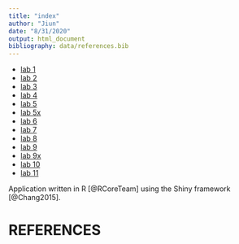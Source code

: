 ```yaml
---
title: "index"
author: "Jiun"
date: "8/31/2020"
output: html_document
bibliography: data/references.bib
---
```

* [lab 1](Lab1-Jiun.html)
* [lab 2](paper.html)
* [lab 3](lab-3a-Jiun.html)
* [lab 4](Lab4Jiun.html)
* [lab 5](Lab5Jiun.html)
* [lab 5x ](Lab5XJiun.html)
* [lab 6](Lab6-Jiun.html)
* [lab 7](Lab7Vignette.html)
* [lab 8](lab8Jiun.html)
* [lab 9](Lab-9-A.html)
* [lab 9x](lab-9-B.html)
* [lab 10](lab10.html)
* [lab 11](lab11)

Application written in R [@RCoreTeam] using the Shiny framework [@Chang2015].

# REFERENCES
